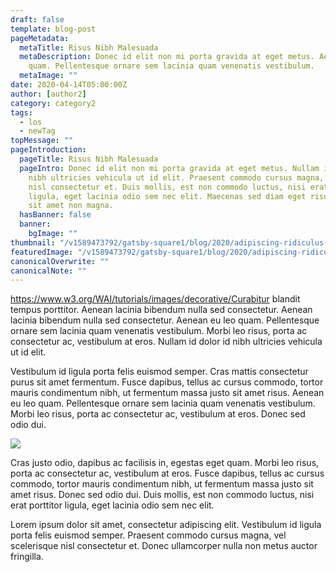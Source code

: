 ```yaml
---
draft: false
template: blog-post
pageMetadata:
  metaTitle: Risus Nibh Malesuada
  metaDescription: Donec id elit non mi porta gravida at eget metus. Aenean eu leo
    quam. Pellentesque ornare sem lacinia quam venenatis vestibulum.
  metaImage: ""
date: 2020-04-14T05:00:00Z
author: [author2]
category: category2
tags:
  - los
  - newTag
topMessage: ""
pageIntroduction:
  pageTitle: Risus Nibh Malesuada
  pageIntro: Donec id elit non mi porta gravida at eget metus. Nullam id dolor id
    nibh ultricies vehicula ut id elit. Praesent commodo cursus magna, vel scelerisque
    nisl consectetur et. Duis mollis, est non commodo luctus, nisi erat porttitor
    ligula, eget lacinia odio sem nec elit. Maecenas sed diam eget risus varius blandit
    sit amet non magna.
  hasBanner: false
  banner:
    bgImage: ""
thumbnail: "/v1589473792/gatsby-square1/blog/2020/adipiscing-ridiculus-pharetra-fusce/sample-image-1_ywhzcd.jpg"
featuredImage: "/v1589473792/gatsby-square1/blog/2020/adipiscing-ridiculus-pharetra-fusce/sample-image-2_zuaz8r.jpg"
canonicalOverwrite: ""
canonicalNote: ""
---
```


https://www.w3.org/WAI/tutorials/images/decorative/Curabitur blandit tempus porttitor. Aenean lacinia bibendum nulla sed consectetur. Aenean lacinia bibendum nulla sed consectetur. Aenean eu leo quam. Pellentesque ornare sem lacinia quam venenatis vestibulum. Morbi leo risus, porta ac consectetur ac, vestibulum at eros. Nullam id dolor id nibh ultricies vehicula ut id elit.

Vestibulum id ligula porta felis euismod semper. Cras mattis consectetur purus sit amet fermentum. Fusce dapibus, tellus ac cursus commodo, tortor mauris condimentum nibh, ut fermentum massa justo sit amet risus. Aenean eu leo quam. Pellentesque ornare sem lacinia quam venenatis vestibulum. Morbi leo risus, porta ac consectetur ac, vestibulum at eros. Donec sed odio dui.

![](https://res.cloudinary.com/glinkaco/image/upload/v1589473793/gatsby-square1/blog/2020/adipiscing-ridiculus-pharetra-fusce/sample-image-3_e8p1kk.jpg)

Cras justo odio, dapibus ac facilisis in, egestas eget quam. Morbi leo risus, porta ac consectetur ac, vestibulum at eros. Fusce dapibus, tellus ac cursus commodo, tortor mauris condimentum nibh, ut fermentum massa justo sit amet risus. Donec sed odio dui. Duis mollis, est non commodo luctus, nisi erat porttitor ligula, eget lacinia odio sem nec elit.

Lorem ipsum dolor sit amet, consectetur adipiscing elit. Vestibulum id ligula porta felis euismod semper. Praesent commodo cursus magna, vel scelerisque nisl consectetur et. Donec ullamcorper nulla non metus auctor fringilla.
